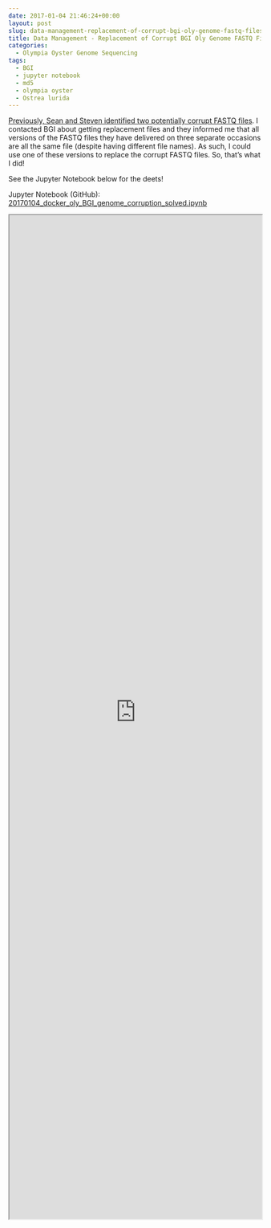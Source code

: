 ```yaml
---
date: 2017-01-04 21:46:24+00:00
layout: post
slug: data-management-replacement-of-corrupt-bgi-oly-genome-fastq-files
title: Data Management - Replacement of Corrupt BGI Oly Genome FASTQ Files
categories:
  - Olympia Oyster Genome Sequencing
tags:
  - BGI
  - jupyter notebook
  - md5
  - olympia oyster
  - Ostrea lurida
---
```


[Previously, Sean and Steven identified two potentially corrupt FASTQ files](https://robertslab.github.io/sams-notebook/2016/11/17/data-management-tracking-o-lurida-fastq-file-corruption.html). I contacted BGI about getting replacement files and they informed me that all versions of the FASTQ files they have delivered on three separate occasions are all the same file (despite having different file names). As such, I could use one of these versions to replace the corrupt FASTQ files. So, that's what I did!

See the Jupyter Notebook below for the deets!

Jupyter Notebook (GitHub): [20170104_docker_oly_BGI_genome_corruption_solved.ipynb
](https://github.com/sr320/LabDocs/blob/master/jupyter_nbs/sam/20170104_docker_oly_BGI_genome_corruption_solved.ipynb)

<iframe src="https://render.githubusercontent.com/view/ipynb?commit=d87fbcaa56a0ca5cb007139deecf73ab1a6c0704&enc;_url=68747470733a2f2f7261772e67697468756275736572636f6e74656e742e636f6d2f73723332302f4c6162446f63732f643837666263616135366130636135636230303731333964656563663733616231613663303730342f6a7570797465725f6e62732f73616d2f32303137303130345f646f636b65725f6f6c795f4247495f67656e6f6d655f636f7272757074696f6e5f736f6c7665642e6970796e62&nwo;=sr320%2FLabDocs&path;=jupyter_nbs%2Fsam%2F20170104_docker_oly_BGI_genome_corruption_solved.ipynb&repository;_id=13746500#0a5b39f5-15e8-4138-8fc7-d248214e88fd" width="100%" height="2000" scrolling="yes"></iframe>

